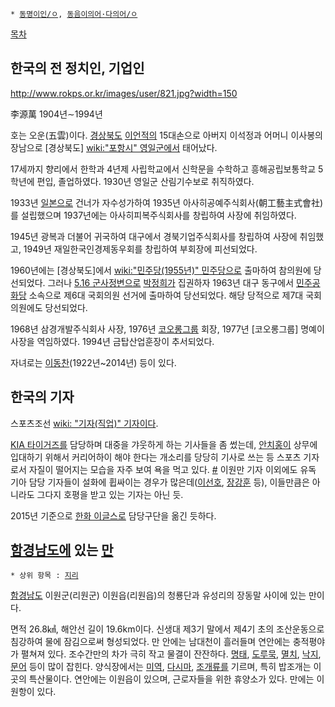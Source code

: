  * [[동명이인/ㅇ]], [[동음이의어·다의어/ㅇ]]

[[목차]]
== 한국의 전 정치인, 기업인 ==
http://www.rokps.or.kr/images/user/821.jpg?width=150

李源萬
1904년∼1994년

호는 오운(五雲)이다. [[경상북도]] [[이언적]]의 15대손으로 아버지 이석정과 어머니 이사봉의 장남으로 [경상북도] [[wiki:"포항시" 영일군]]에서 태어났다.

17세까지 향리에서 한학과 4년제 사립학교에서 신학문을 수학하고 흥해공립보통학교 5학년에 편입, 졸업하였다. 1930년 영일군 산림기수보로 취직하였다. 

1933년 [[일본]]으로 건너가 자수성가하여 1935년 아사히공예주식회사(朝工藝主式會社)를 설립했으며 1937년에는 아사히피복주식회사를 창립하여 사장에 취임하였다.

1945년 광복과 더불어 귀국하여 대구에서 경북기업주식회사를 창립하여 사장에 취임했고, 1949년 재일한국인경제동우회를 창립하여 부회장에 피선되었다.

1960년에는 [경상북도]에서 [[wiki:"민주당(1955년)" 민주당]]으로 출마하여 참의원에 당선되었다. 그러나 [[5.16 군사정변]]으로 [[박정희]]가 집권하자 1963년 대구 동구에서 [[민주공화당(1963년)|민주공화당]] 소속으로 제6대 국회의원 선거에 출마하여 당선되었다. 해당 당적으로 제7대 국회의원에도 당선되었다.

1968년 삼경개발주식회사 사장, 1976년 [[코오롱그룹]] 회장, 1977년 [코오롱그룹] 명예이사장을 역임하였다. 1994년 금탑산업훈장이 추서되었다.

자녀로는 [[이동찬]](1922년~2014년) 등이 있다.

== 한국의 기자 ==
스포츠조선 [[wiki: "기자(직업)" 기자]]이다. 

[[KIA 타이거즈]]를 담당하며 대중을 갸웃하게 하는 기사들을 좀 썼는데, [[안치홍]]이 상무에 입대하기 위해서 커리어하이 해야 한다는 개소리를 당당히 기사로 쓰는 등 스포츠 기자로서 자질이 떨어지는 모습을 자주 보여 욕을 먹고 있다. [http://sports.news.naver.com/sports/index.nhn?category=kbo&ctg=news&mod=read&office_id=076&article_id=0002552228 #] 이원만 기자 이외에도 유독 기아 담당 기자들이 설화에 휩싸이는 경우가 많은데([[이선호]], [[장강훈]] 등), 이들만큼은 아니라도 그다지 호평을 받고 있는 기자는 아닌 듯.

2015년 기준으로 [[한화 이글스]]로 담당구단을 옮긴 듯하다. 

== [[함경남도]]에 있는 [[만]] ==
 * 상위 항목 : [[지리]]

[[함경남도]] 이원군(리원군) 이원읍(리원읍)의 청룡단과 유성리의 장동말 사이에 있는 만이다. 

면적 26.8㎢, 해안선 길이 19.6km이다. 신생대 제3기 말에서 제4기 초의 조산운동으로 침강하여 물에 잠김으로써 형성되었다. 만 안에는 남대천이 흘러들며 연안에는 충적평야가 펼쳐져 있다. 조수간만의 차가 극히 작고 물결이 잔잔하다. [[명태]], [[도루묵]], [[멸치]], [[낙지]], [[문어]] 등이 많이 잡힌다. 양식장에서는 [[미역]], [[다시마]], [[조개]]류를 기르며, 특히 밥조개는 이곳의 특산물이다. 연안에는 이원읍이 있으며, 근로자들을 위한 휴양소가 있다. 만에는 이원항이 있다.
 
